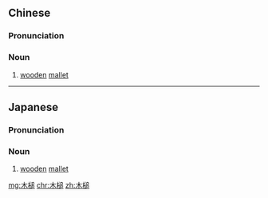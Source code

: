 ==Chinese==
{{zh-forms|alt=木錘}}

===Pronunciation===
{{zh-pron
|m=mùchuí
|cat=n
}}

===Noun===
{{zh-noun}}

# [[wooden]] [[mallet]]

----

==Japanese==
{{ja-kanjitab|き|づち|yomi=k}}

===Pronunciation===
{{ja-pron|きづち|y=k}}

===Noun===
{{ja-noun|きづち}}

# [[wooden]] [[mallet]]

[[mg:木槌]]
[[chr:木槌]]
[[zh:木槌]]